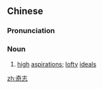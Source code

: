 ==Chinese==
{{zh-forms}}

===Pronunciation===
{{zh-pron
|m=qízhì
|cat=n
}}

===Noun===
{{zh-noun}}

# [[high]] [[aspiration]]s; [[lofty]] [[ideal]]s

[[zh:奇志]]